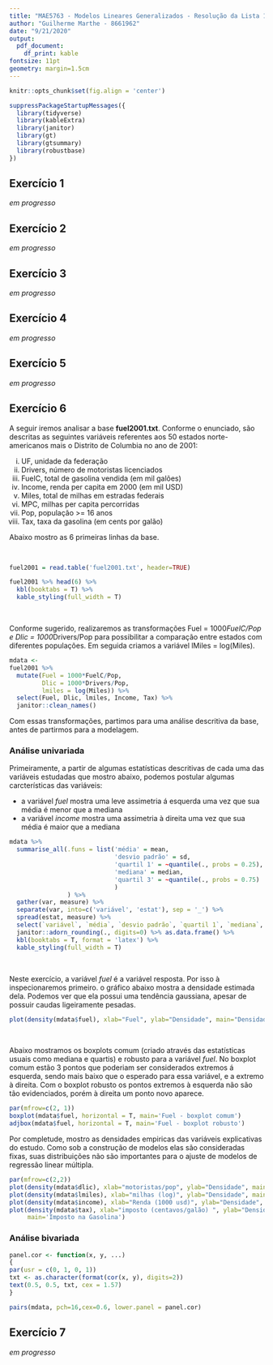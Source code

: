 ```yaml
---
title: "MAE5763 - Modelos Lineares Generalizados - Resolução da Lista 1"
author: "Guilherme Marthe - 8661962"
date: "9/21/2020"
output:
  pdf_document:
    df_print: kable
fontsize: 11pt
geometry: margin=1.5cm
---
```


```r
knitr::opts_chunk$set(fig.align = 'center')

suppressPackageStartupMessages({
  library(tidyverse)
  library(kableExtra)
  library(janitor)
  library(gt)
  library(gtsummary)
  library(robustbase)
})

```


## Exercício 1

*em progresso*

## Exercício 2

*em progresso*

## Exercício 3

*em progresso*

## Exercício 4

*em progresso*

## Exercício 5

*em progresso*

## Exercício 6


A seguir iremos analisar a base **fuel2001.txt**. Conforme o enunciado, são descritas as seguintes variáveis referentes aos 50 estados norte-americanos mais o Distrito de Columbia no ano de 2001: 

i) UF, unidade da federação
ii) Drivers, número de motoristas licenciados
iii) FuelC, total de gasolina vendida (em mil galões)
iv) Income, renda per capita em 2000 (em mil USD)
v) Miles, total de milhas em estradas federais
vi) MPC, milhas per capita percorridas
vii) Pop, população >= 16 anos
viii) Tax, taxa da gasolina (em cents por galão)


Abaixo mostro as 6 primeiras linhas da base.

&nbsp;

```r
fuel2001 = read.table('fuel2001.txt', header=TRUE)

fuel2001 %>% head(6) %>% 
  kbl(booktabs = T) %>% 
  kable_styling(full_width = T)
```

&nbsp;

Conforme sugerido, realizaremos as transformações Fuel = 1000*FuelC/Pop e Dlic = 1000*Drivers/Pop para possibilitar a comparação entre estados com diferentes populações. Em seguida criamos a variável lMiles = log(Miles).


```r
mdata <- 
fuel2001 %>% 
  mutate(Fuel = 1000*FuelC/Pop, 
         Dlic = 1000*Drivers/Pop, 
         lmiles = log(Miles)) %>% 
  select(Fuel, Dlic, lmiles, Income, Tax) %>% 
  janitor::clean_names()

```

Com essas transformações, partimos para uma análise descritiva da base, antes de partirmos para a modelagem. 


### Análise univariada

Primeiramente, a partir de algumas estatísticas descritivas de cada uma das variáveis estudadas que mostro abaixo, podemos postular algumas carcterísticas das variáveis:

- a variável *fuel* mostra uma leve assimetria á esquerda uma vez que sua média é menor que a mediana
- a variável *income* mostra uma assimetria à direita uma vez que sua média é maior que a mediana


```r
mdata %>% 
  summarise_all(.funs = list('média' = mean, 
                             'desvio padrão' = sd,
                             'quartil 1' = ~quantile(., probs = 0.25),
                             'mediana' = median, 
                             'quartil 3' = ~quantile(., probs = 0.75)
                             )
                ) %>% 
  gather(var, measure) %>% 
  separate(var, into=c('variável', 'estat'), sep = '_') %>% 
  spread(estat, measure) %>% 
  select(`variável`, `média`, `desvio padrão`, `quartil 1`, `mediana`, `quartil 3` ) %>% 
  janitor::adorn_rounding(., digits=0) %>% as.data.frame() %>% 
  kbl(booktabs = T, format = 'latex') %>% 
  kable_styling(full_width = T)
```
&nbsp;

Neste exercício, a variável *fuel* é a variável resposta. Por isso à inspecionaremos primeiro. o gráfico abaixo mostra a densidade estimada dela. Podemos ver que ela possui uma tendência gaussiana, apesar de possuir caudas ligeiramente pesadas.

```r
plot(density(mdata$fuel), xlab="Fuel", ylab="Densidade", main="Densidade estimada de Fuel")
```

&nbsp;

Abaixo mostramos os boxplots comum (criado através das estatísticas usuais como mediana e quartis) e robusto para a variável *fuel*. No boxplot comum estão 3 pontos que poderiam ser considerados extremos á esquerda, sendo mais baixo que o esperado para essa variável, e a extremo à direita. Com o boxplot robusto os pontos extremos à esquerda não são tão evidenciados, porém à direita um ponto novo aparece. 

```r

par(mfrow=c(2, 1))
boxplot(mdata$fuel, horizontal = T, main='Fuel - boxplot comum')
adjbox(mdata$fuel, horizontal = T, main='Fuel - boxplot robusto')
```

Por completude, mostro as densidades empiricas das variáveis explicativas do estudo. Como sob a construção de modelos elas são consideradas fixas, suas distribuições não são importantes para o ajuste de modelos de regressão linear múltipla.


```r
par(mfrow=c(2,2))
plot(density(mdata$dlic), xlab="motoristas/pop", ylab="Densidade", main='Motoristas/pop')
plot(density(mdata$lmiles), xlab="milhas (log)", ylab="Densidade", main='Milhas de estradas')
plot(density(mdata$income), xlab="Renda (1000 usd)", ylab="Densidade", main='Renda per capita')
plot(density(mdata$tax), xlab="imposto (centavos/galão) ", ylab="Densidade", 
     main='Imposto na Gasolina')
```

### Análise bivariada


```r

panel.cor <- function(x, y, ...)
{
par(usr = c(0, 1, 0, 1))
txt <- as.character(format(cor(x, y), digits=2))
text(0.5, 0.5, txt, cex = 1.57)
}

pairs(mdata, pch=16,cex=0.6, lower.panel = panel.cor)
```






## Exercício 7

*em progresso*

